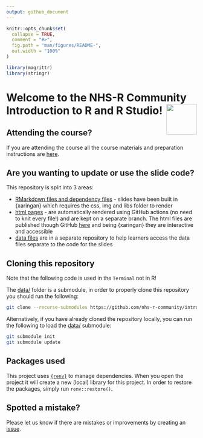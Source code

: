 ```yaml
---
output: github_document
---
```


<!-- README.md is generated from README.Rmd. Please edit that file -->

```r
knitr::opts_chunk$set(
  collapse = TRUE,
  comment = "#>",
  fig.path = "man/figures/README-",
  out.width = "100%"
)

library(magrittr)
library(stringr)
```

# Welcome to the NHS-R Community Introduction to R and R Studio! <a alt="NHS-R Community's logo" href='https://nhsrcommunity.com/'><img src='https://nhs-r-community.github.io/assets/logo/nhsr-logo.png' align="right" height="80" /></a>

<!-- badges: start -->
<!-- badges: end -->

## Attending the course?

If you are attending the course all the course materials and preparation instructions are [here](https://philosopher-analyst.netlify.app/collection/nhsr-intro/prework/).

## Are you wanting to update or use the slide code?

This repository is split into 3 areas:

* [RMarkdown files and dependency files](https://github.com/nhs-r-community/intro_r/tree/main) - slides have been built in {xaringan} which requires the css, img and libs folder to render
* [html pages](https://github.com/nhs-r-community/intro_r/tree/gh-pages) - are automatically rendered using GitHub actions (no need to knit every file!) and are kept on a separate branch. The html files are published though GitHub [here](https://nhs-r-community.github.io/intro_r/) and being {xaringan} they are interactive and accessible
* [data files](https://github.com/nhs-r-community/intro_r_data/tree/26a2e39bd49d4aa95a8efc5b45c398386e6e4ed4) are in a separate repository to help learners access the data files separate to the code for the slides

## Cloning this repository

Note that the following code is used in the `Terminal` not in R!

The [data/](https://github.com/nhs-r-community/intro_r_data/) folder is a submodule, in order to properly clone this repository you should run the following:

``` sh
git clone --recurse-submodules https://github.com/nhs-r-community/intro_r.git
```

Alternatively, if you have already cloned the repository locally, you can run the following to load the [data/](https://github.com/nhs-r-community/intro_r_data/) submodule:

``` sh
git submodule init
git submodule update
```

## Packages used

This project uses [`{renv}`](https://rstudio.github.io/renv/articles/renv.html) to manage dependencies. When you open
the project it will create a new (local) library for this project. In order to restore the packages, simply run
`renv::restore()`.

## Spotted a mistake?

Please let us know if there are mistakes or improvements by creating an [issue](https://github.com/nhs-r-community/intro_r/issues).
